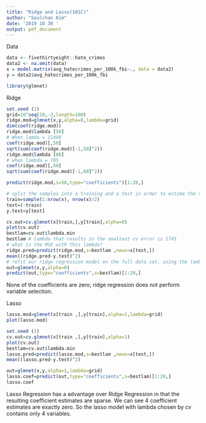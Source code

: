 ```yaml
---
title: "Ridge and Lasso(101C)"
author: "Seulchan Kim"
date: '2019 10 30 '
output: pdf_document
---
```


Data
```r
data <- fivethirtyeight::hate_crimes
data2 <- na.omit(data)
x = model.matrix(avg_hatecrimes_per_100k_fbi~., data = data2)
y = data2$avg_hatecrimes_per_100k_fbi

library(glmnet)
```

Ridge
```r
set.seed (1)
grid=10^seq(10,-2,length=100)
ridge.mod=glmnet(x,y,alpha=0,lambda=grid)
dim(coef(ridge.mod))
ridge.mod$lambda [50]
# When lamda = 11498
coef(ridge.mod)[,50]
sqrt(sum(coef(ridge.mod)[-1,50]^2))
ridge.mod$lambda [60]
# when lambda = 705
coef(ridge.mod)[,60]
sqrt(sum(coef(ridge.mod)[-1,60]^2))

predict(ridge.mod,s=50,type="coefficients")[1:20,]

# split the samples into a training and a test in order to estime the test error of ridge and lasso
train=sample(1:nrow(x), nrow(x)/2)
test=(-train)
y.test=y[test]

cv.out=cv.glmnet(x[train,],y[train],alpha=0)
plot(cv.out)
bestlam=cv.out$lambda.min
bestlam # lambda that results in the smallest cv error is 1745
# what is the MSE with this lambda?
ridge.pred=predict(ridge.mod,s=bestlam ,newx=x[test,])
mean((ridge.pred-y.test)^2)
# refit our ridge regression model on the full data set, using the lambda chosen by cv, and examine the coefficient estimates.
out=glmnet(x,y,alpha=0)
predict(out,type="coefficients",s=bestlam)[1:20,]
```
None of the coefficients are zero; ridge regression does not perform variable selection.

Lasso
```r
lasso.mod=glmnet(x[train ,],y[train],alpha=1,lambda=grid)
plot(lasso.mod)

set.seed (1)
cv.out=cv.glmnet(x[train ,],y[train],alpha=1)
plot(cv.out)
bestlam=cv.out$lambda.min
lasso.pred=predict(lasso.mod,s=bestlam ,newx=x[test,])
mean((lasso.pred-y.test)^2)

out=glmnet(x,y,alpha=1,lambda=grid)
lasso.coef=predict(out,type="coefficients",s=bestlam)[1:20,]
lasso.coef
```
Lasso Regression has a advantage over Ridge Regression in that the resulting coefficient estimates are sparse. We can see 4 coefficient estimates are exactly zero. So the lasso model with lambda chosen by cv contains only 4 variables.



